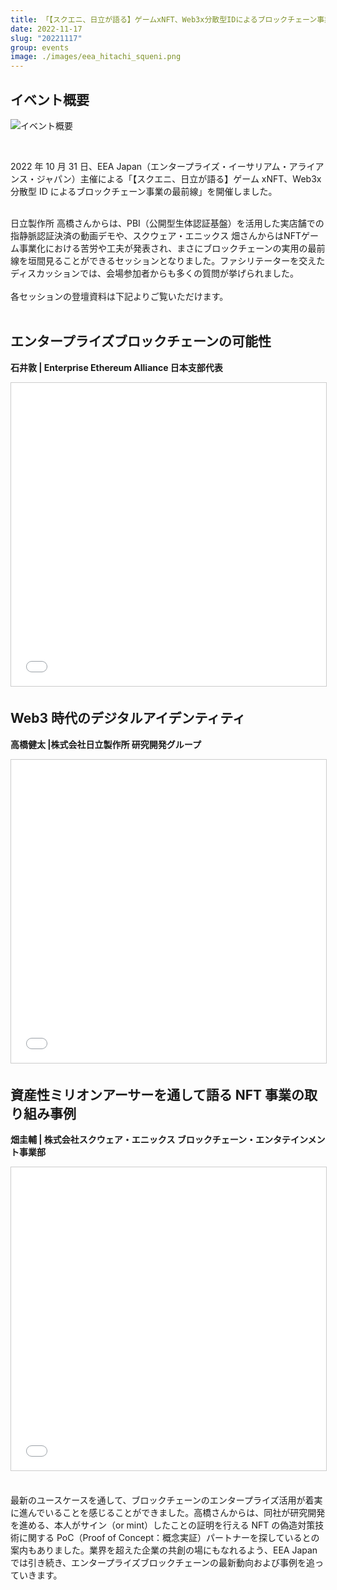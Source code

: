 ```yaml
---
title: 「【スクエニ、日立が語る】ゲームxNFT、Web3x分散型IDによるブロックチェーン事業の最前線」を開催しました
date: 2022-11-17
slug: "20221117"
group: events
image: ./images/eea_hitachi_squeni.png
---
```


## イベント概要

![イベント概要](./images/eea_hitachi_squeni.png)

<br />

2022 年 10 月 31 日、EEA Japan（エンタープライズ・イーサリアム・アライアンス・ジャパン）主催による「【スクエニ、日立が語る】ゲーム xNFT、Web3x 分散型 ID によるブロックチェーン事業の最前線」を開催しました。

<br />
日立製作所 高橋さんからは、PBI（公開型生体認証基盤）を活用した実店舗での指静脈認証決済の動画デモや、スクウェア・エニックス 畑さんからはNFTゲーム事業化における苦労や工夫が発表され、まさにブロックチェーンの実用の最前線を垣間見ることができるセッションとなりました。ファシリテーターを交えたディスカッションでは、会場参加者からも多くの質問が挙げられました。
<br />
<br />
各セッションの登壇資料は下記よりご覧いただけます。
<br />
<br />

## エンタープライズブロックチェーンの可能性

**石井敦 | Enterprise Ethereum Alliance 日本支部代表**

<iframe
  src="//www.slideshare.net/slideshow/embed_code/key/3xJqYQhZzKofvd"
  width="595"
  height="485"
  frameborder="0"
  marginwidth="0"
  marginheight="0"
  scrolling="no"
  style="border:1px solid #CCC; border-width:1px; margin-bottom:5px; max-width: 100%;"
  allowfullscreen
>
  {" "}
</iframe>

## Web3 時代のデジタルアイデンティティ

**高橋健太 |株式会社日立製作所 研究開発グループ**

<iframe
  src="//www.slideshare.net/slideshow/embed_code/key/tGl9AHR8GQF17u"
  width="595"
  height="485"
  frameborder="0"
  marginwidth="0"
  marginheight="0"
  scrolling="no"
  style="border:1px solid #CCC; border-width:1px; margin-bottom:5px; max-width: 100%;"
  allowfullscreen
>
  {" "}
</iframe>

## 資産性ミリオンアーサーを通して語る NFT 事業の取り組み事例

**畑圭輔 | 株式会社スクウェア・エニックス ブロックチェーン・エンタテインメント事業部**

<iframe
  src="//www.slideshare.net/slideshow/embed_code/key/IUHaRBxHrtsekb"
  width="595"
  height="485"
  frameborder="0"
  marginwidth="0"
  marginheight="0"
  scrolling="no"
  style="border:1px solid #CCC; border-width:1px; margin-bottom:5px; max-width: 100%;"
  allowfullscreen
>
  {" "}
</iframe>

<br />
<br />

最新のユースケースを通して、ブロックチェーンのエンタープライズ活用が着実に進んでいることを感じることができました。高橋さんからは、同社が研究開発を進める、本人がサイン（or mint）したことの証明を行える NFT の偽造対策技術に関する PoC（Proof of Concept：概念実証）パートナーを探しているとの案内もありました。業界を超えた企業の共創の場にもなれるよう、EEA Japan では引き続き、エンタープライズブロックチェーンの最新動向および事例を追っていきます。
